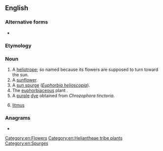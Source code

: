 ==English==

===Alternative forms===
* {{alt|en|turnsol|tournsol}}

===Etymology===
{{uder|en|fr|tournesol}}

===Noun===
{{en-noun|~}}

# A [[heliotrope]]; so named because its flowers are supposed to turn toward the sun.
# A [[sunflower]].
# A [[sun spurge]] (''[[Euphorbia helioscopia]]'').
# The [[euphorbiaceous]] plant {{taxlink|Chrozophora tinctoria|species}}.
# A [[purple]] [[dye]] obtained from ''Chrozophora tinctoria''.
#: {{syn|en|folium}}
# {{lb|en|chemistry|obsolete}} [[litmus]]

{{Webster 1913}}

===Anagrams===
* {{anagrams|en|a=elnorstu|no result}}

[[Category:en:Flowers]]
[[Category:en:Heliantheae tribe plants]]
[[Category:en:Spurges]]